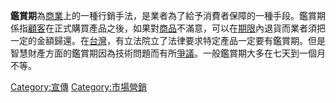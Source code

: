 {{globalize}}
'''鑑賞期'''為[[商業|商業]]上的一種行銷手法，是業者為了給予消費者保障的一種手段。鑑賞期係指[[顧客|顧客]]在正式購買產品之後，如果對[[商品|商品]]不滿意，可以在[[期限|期限]]內退貨而業者須把一定的金額歸還。在[[台灣|台灣]]，有立法院立了法律要求特定產品一定要有鑑賞期。但是智慧財產方面的鑑賞期因為技術問題而有所[[爭議|爭議]]。一般鑑賞期大多在七天到一個月不等。

{{marketing-stub}}

[[Category:宣傳|Category:宣傳]]
[[Category:市場營銷|Category:市場營銷]]